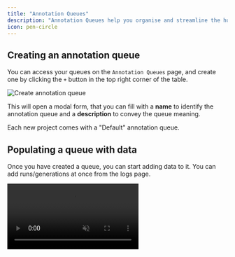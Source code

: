 ```yaml
---
title: "Annotation Queues"
description: "Annotation Queues help you organise and streamline the human evaluation process. You can easily set-up queues, add data for review and provide an accessible and efficient ui for domain experts to score, tag and add to datasets crucial insights."
icon: pen-circle
---
```


## Creating an annotation queue

You can access your queues on the `Annotation Queues` page, and create one by clicking the `+` button in the top right corner of the table.

<Frame caption="Annotation Queues Page">
  <img src="/images/create-queue.gif" alt="Create annotation queue" />
</Frame>

This will open a modal form, that you can fill with a **name** to identify the annotation queue and a **description** to convey the queue meaning.

<Note>Each new project comes with a "Default" annotation queue.</Note>

## Populating a queue with data

Once you have created a queue, you can start adding data to it. You can add runs/generations at once from the logs page. 

<Frame caption="Add Multiple Items to the Annotation Queue">
  <video
    autoPlay
    muted
    loop
    playsInline
    src="/images/add-multiple-to-queue.mp4"
  />
</Frame>

You can also add a single item to the queue from a thread/run/generation detail page.

<Frame caption="Add a Single Item to the Annotation Queue">
  <video
    autoPlay
    muted
    loop
    playsInline
    src="/images/add-one-to-queue.mp4"
  />
</Frame>

## Streamlined review process

On the `Annotation Queues` page, a reviewer can open a specific queue and start reviewing added items.

<Frame caption="Annotation Queue Item Page">
  <img src="/images/annotation-queue.png" alt="The annotation item page" />
</Frame>

A reviewer can:

- **Score** the item
- **Tag** the item
- **Add to Dataset** the item

Finally, once the review is done, they can mark the item as Reviewed.

## Monitor Progress

Admins can monitor the progress of the queues on the `Annotation Queues` page by clicking on the `Admin View` button.


<Frame caption="Annotation Queue Items List Page">
  <video
    autoPlay
    muted
    loop
    playsInline
    src="/images/annotation-queue-admin-view.mp4"
  />
</Frame>

In this view, the Admin can switch between the `Pending` and `Reviewed` tabs to see how many items are left to review and how many have been reviewed.



